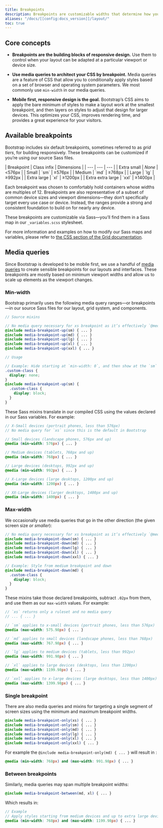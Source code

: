 ```yaml
---
title: Breakpoints
description: Breakpoints are customizable widths that determine how your responsive layout behaves across device or viewport sizes in Bootstrap.
aliases: "/docs/[[config:docs_version]]/layout/"
toc: true
---
```


## Core concepts

- **Breakpoints are the building blocks of responsive design.** Use them to control when your layout can be adapted at a particular viewport or device size.

- **Use media queries to architect your CSS by breakpoint.** Media queries are a feature of CSS that allow you to conditionally apply styles based on a set of browser and operating system parameters. We most commonly use `min-width` in our media queries.

- **Mobile first, responsive design is the goal.** Bootstrap’s CSS aims to apply the bare minimum of styles to make a layout work at the smallest breakpoint, and then layers on styles to adjust that design for larger devices. This optimizes your CSS, improves rendering time, and provides a great experience for your visitors.

## Available breakpoints

Bootstrap includes six default breakpoints, sometimes referred to as _grid tiers_, for building responsively. These breakpoints can be customized if you’re using our source Sass files.

<BsTable>
| Breakpoint | Class infix | Dimensions |
| --- | --- | --- |
| Extra small | <em>None</em> |&lt;576px |
| Small | `sm` | &ge;576px |
| Medium | `md` | &ge;768px |
| Large | `lg` | &ge;992px |
| Extra large | `xl` | &ge;1200px |
| Extra extra large | `xxl` | &ge;1400px |
</BsTable>

Each breakpoint was chosen to comfortably hold containers whose widths are multiples of 12. Breakpoints are also representative of a subset of common device sizes and viewport dimensions—they don’t specifically target every use case or device. Instead, the ranges provide a strong and consistent foundation to build on for nearly any device.

These breakpoints are customizable via Sass—you’ll find them in a Sass map in our `_variables.scss` stylesheet.

<ScssDocs name="grid-breakpoints" file="scss/_variables.scss" />

For more information and examples on how to modify our Sass maps and variables, please refer to [the CSS section of the Grid documentation]([[docsref:/layout/grid#css]]).

## Media queries

Since Bootstrap is developed to be mobile first, we use a handful of [media queries](https://developer.mozilla.org/en-US/docs/Web/CSS/CSS_media_queries/Using_media_queries) to create sensible breakpoints for our layouts and interfaces. These breakpoints are mostly based on minimum viewport widths and allow us to scale up elements as the viewport changes.

### Min-width

Bootstrap primarily uses the following media query ranges—or breakpoints—in our source Sass files for our layout, grid system, and components.

```scss
// Source mixins

// No media query necessary for xs breakpoint as it’s effectively `@media (min-width: 0) { ... }`
@include media-breakpoint-up(sm) { ... }
@include media-breakpoint-up(md) { ... }
@include media-breakpoint-up(lg) { ... }
@include media-breakpoint-up(xl) { ... }
@include media-breakpoint-up(xxl) { ... }

// Usage

// Example: Hide starting at `min-width: 0`, and then show at the `sm` breakpoint
.custom-class {
  display: none;
}
@include media-breakpoint-up(sm) {
  .custom-class {
    display: block;
  }
}
```

These Sass mixins translate in our compiled CSS using the values declared in our Sass variables. For example:

```scss
// X-Small devices (portrait phones, less than 576px)
// No media query for `xs` since this is the default in Bootstrap

// Small devices (landscape phones, 576px and up)
@media (min-width: 576px) { ... }

// Medium devices (tablets, 768px and up)
@media (min-width: 768px) { ... }

// Large devices (desktops, 992px and up)
@media (min-width: 992px) { ... }

// X-Large devices (large desktops, 1200px and up)
@media (min-width: 1200px) { ... }

// XX-Large devices (larger desktops, 1400px and up)
@media (min-width: 1400px) { ... }
```

### Max-width

We occasionally use media queries that go in the other direction (the given screen size _or smaller_):

```scss
// No media query necessary for xs breakpoint as it’s effectively `@media (max-width: 0) { ... }`
@include media-breakpoint-down(sm) { ... }
@include media-breakpoint-down(md) { ... }
@include media-breakpoint-down(lg) { ... }
@include media-breakpoint-down(xl) { ... }
@include media-breakpoint-down(xxl) { ... }

// Example: Style from medium breakpoint and down
@include media-breakpoint-down(md) {
  .custom-class {
    display: block;
  }
}
```

These mixins take those declared breakpoints, subtract `.02px` from them, and use them as our `max-width` values. For example:

```scss
// `xs` returns only a ruleset and no media query
// ... { ... }

// `sm` applies to x-small devices (portrait phones, less than 576px)
@media (max-width: 575.98px) { ... }

// `md` applies to small devices (landscape phones, less than 768px)
@media (max-width: 767.98px) { ... }

// `lg` applies to medium devices (tablets, less than 992px)
@media (max-width: 991.98px) { ... }

// `xl` applies to large devices (desktops, less than 1200px)
@media (max-width: 1199.98px) { ... }

// `xxl` applies to x-large devices (large desktops, less than 1400px)
@media (max-width: 1399.98px) { ... }
```

<Callout name="info-mediaqueries-breakpoints" type="warning" />

### Single breakpoint

There are also media queries and mixins for targeting a single segment of screen sizes using the minimum and maximum breakpoint widths.

```scss
@include media-breakpoint-only(xs) { ... }
@include media-breakpoint-only(sm) { ... }
@include media-breakpoint-only(md) { ... }
@include media-breakpoint-only(lg) { ... }
@include media-breakpoint-only(xl) { ... }
@include media-breakpoint-only(xxl) { ... }
```

For example the `@include media-breakpoint-only(md) { ... }` will result in :

```scss
@media (min-width: 768px) and (max-width: 991.98px) { ... }
```

### Between breakpoints

Similarly, media queries may span multiple breakpoint widths:

```scss
@include media-breakpoint-between(md, xl) { ... }
```

Which results in:

```scss
// Example
// Apply styles starting from medium devices and up to extra large devices
@media (min-width: 768px) and (max-width: 1199.98px) { ... }
```
